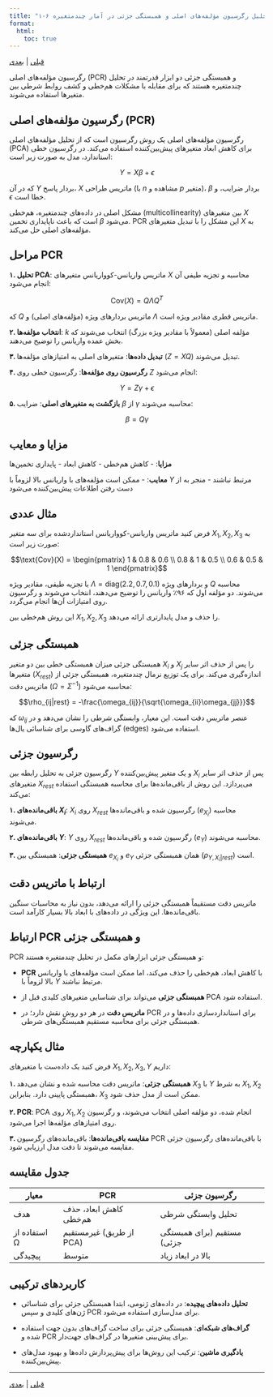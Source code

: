 ```yaml
---
title: "۱-۶ تحلیل رگرسیون مؤلفه‌های اصلی و همبستگی جزئی در آمار چندمتغیره"
format:
  html:
    toc: true
---
```

[قبلی](section1-5.qmd) | [بعدی](section1-7.qmd)


رگرسیون مؤلفه‌های اصلی (PCR) و همبستگی جزئی دو ابزار قدرتمند در تحلیل چندمتغیره هستند که برای مقابله با مشکلات هم‌خطی و کشف روابط شرطی بین متغیرها استفاده می‌شوند.

## رگرسیون مؤلفه‌های اصلی (PCR)

رگرسیون مؤلفه‌های اصلی یک روش رگرسیون است که از تحلیل مؤلفه‌های اصلی (PCA) برای کاهش ابعاد متغیرهای پیش‌بین‌کننده استفاده می‌کند. در رگرسیون خطی استاندارد، مدل به صورت زیر است:

$$Y = X\beta + \epsilon$$

که در آن $Y$ بردار پاسخ، $X$ ماتریس طراحی (با $n$ مشاهده و $p$ متغیر)، $\beta$ بردار ضرایب، و $\epsilon$ خطا است.

مشکل اصلی در داده‌های چندمتغیره، هم‌خطی (multicollinearity) بین متغیرهای $X$ است که باعث ناپایداری تخمین $\beta$ می‌شود. PCR این مشکل را با تبدیل متغیرهای $X$ به مؤلفه‌های اصلی حل می‌کند.

## مراحل PCR

**۱. تحلیل PCA**: ماتریس واریانس-کوواریانس متغیرهای $X$ محاسبه و تجزیه طیفی آن انجام می‌شود:

$$\text{Cov}(X) = Q\Lambda Q^T$$

که $Q$ ماتریس بردارهای ویژه (مؤلفه‌های اصلی) و $\Lambda$ ماتریس قطری مقادیر ویژه است.

**۲. انتخاب مؤلفه‌ها**: $k$ مؤلفه اصلی (معمولاً با مقادیر ویژه بزرگ) انتخاب می‌شوند که بخش عمده واریانس را توضیح می‌دهند.

**۳. تبدیل داده‌ها**: متغیرهای اصلی به امتیازهای مؤلفه‌ها ($Z = XQ$) تبدیل می‌شوند.

**۴. رگرسیون روی مؤلفه‌ها**: رگرسیون خطی روی $Z$ انجام می‌شود:

$$Y = Z\gamma + \epsilon$$

**۵. بازگشت به متغیرهای اصلی**: ضرایب $\beta$ از $\gamma$ محاسبه می‌شوند:

$$\beta = Q\gamma$$

## مزایا و معایب

**مزایا**:
- کاهش هم‌خطی
- کاهش ابعاد 
- پایداری تخمین‌ها

**معایب**:
- ممکن است مؤلفه‌های با واریانس بالا لزوماً با $Y$ مرتبط نباشند
- منجر به از دست رفتن اطلاعات پیش‌بین‌کننده می‌شود

## مثال عددی

فرض کنید ماتریس واریانس-کوواریانس استانداردشده برای سه متغیر $X_1, X_2, X_3$ به صورت زیر است:

$$\text{Cov}(X) = \begin{pmatrix}
1 & 0.8 & 0.6 \\
0.8 & 1 & 0.5 \\
0.6 & 0.5 & 1
\end{pmatrix}$$

با تجزیه طیفی، مقادیر ویژه $\Lambda = \text{diag}(2.2, 0.7, 0.1)$ و بردارهای ویژه $Q$ محاسبه می‌شوند. دو مؤلفه اول که ۹۶٪ واریانس را توضیح می‌دهند، انتخاب می‌شوند و رگرسیون روی امتیازات آن‌ها انجام می‌گردد.

این روش هم‌خطی بین $X_1, X_2, X_3$ را حذف و مدل پایدارتری ارائه می‌دهد.

## همبستگی جزئی

همبستگی جزئی میزان همبستگی خطی بین دو متغیر $X_i$ و $X_j$ را پس از حذف اثر سایر متغیرها ($X_{rest}$) اندازه‌گیری می‌کند. برای یک توزیع نرمال چندمتغیره، همبستگی جزئی از ماتریس دقت ($\Omega = \Sigma^{-1}$) محاسبه می‌شود:

$$\rho_{ij|rest} = -\frac{\omega_{ij}}{\sqrt{\omega_{ii}\omega_{jj}}}$$

که $\omega_{ij}$ عنصر ماتریس دقت است. این معیار، وابستگی شرطی را نشان می‌دهد و در گراف‌های گاوسی برای شناسائی یال‌ها (edges) استفاده می‌شود.

## رگرسیون جزئی

رگرسیون جزئی به تحلیل رابطه بین $Y$ و یک متغیر پیش‌بین‌کننده $X_i$ پس از حذف اثر سایر متغیرهای $X_{rest}$ می‌پردازد. این روش از باقی‌مانده‌ها برای محاسبه همبستگی استفاده می‌کند:

**۱. باقی‌مانده‌های $X_i$**: $X_i$ روی $X_{rest}$ رگرسیون شده و باقی‌مانده‌ها ($e_{X_i}$) محاسبه می‌شوند.

**۲. باقی‌مانده‌های $Y$**: $Y$ روی $X_{rest}$ رگرسیون شده و باقی‌مانده‌ها ($e_Y$) محاسبه می‌شوند.

**۳. همبستگی جزئی**: همبستگی بین $e_{X_i}$ و $e_Y$ همان همبستگی جزئی ($\rho_{Y,X_i|rest}$) است.

## ارتباط با ماتریس دقت

ماتریس دقت مستقیماً همبستگی جزئی را ارائه می‌دهد، بدون نیاز به محاسبات سنگین باقی‌مانده‌ها. این ویژگی در داده‌های با ابعاد بالا بسیار کارآمد است.

## ارتباط PCR و همبستگی جزئی

PCR و همبستگی جزئی ابزارهای مکمل در تحلیل چندمتغیره هستند:

- **PCR** با کاهش ابعاد، هم‌خطی را حذف می‌کند، اما ممکن است مؤلفه‌های با واریانس بالا لزوماً با $Y$ مرتبط نباشند.

- **همبستگی جزئی** می‌تواند برای شناسایی متغیرهای کلیدی قبل از PCA استفاده شود.

- **ماتریس دقت** در هر دو روش نقش دارد؛ در PCR برای استانداردسازی داده‌ها و در همبستگی جزئی برای محاسبه مستقیم همبستگی‌های شرطی.

## مثال یکپارچه

فرض کنید یک داده‌ست با متغیرهای $X_1, X_2, X_3, Y$ داریم:

**۱. همبستگی جزئی**: ماتریس دقت محاسبه شده و نشان می‌دهد $X_3$ با $Y$ به شرط $X_1, X_2$ همبستگی پایینی دارد. بنابراین، $X_3$ ممکن است از مدل حذف شود.

**۲. PCR**: PCA روی $X_1, X_2$ انجام شده، دو مؤلفه اصلی انتخاب می‌شوند، و رگرسیون روی امتیازهای مؤلفه‌ها اجرا می‌شود.

**۳. مقایسه باقی‌مانده‌ها**: باقی‌مانده‌های رگرسیون PCR با باقی‌مانده‌های رگرسیون جزئی مقایسه می‌شوند تا دقت مدل ارزیابی شود.

## جدول مقایسه

| معیار | PCR | رگرسیون جزئی |
|--------|-----|--------------|
| هدف | کاهش ابعاد، حذف هم‌خطی | تحلیل وابستگی شرطی |
| استفاده از Ω | غیرمستقیم (از طریق PCA) | مستقیم (برای همبستگی جزئی) |
| پیچیدگی | متوسط | بالا در ابعاد زیاد |

## کاربردهای ترکیبی

- **تحلیل داده‌های پیچیده**: در داده‌های ژنومی، ابتدا همبستگی جزئی برای شناسائی ژن‌های کلیدی و سپس PCR برای مدل‌سازی استفاده می‌شود.

- **گراف‌های شبکه‌ای**: همبستگی جزئی برای ساخت گراف‌های بدون جهت استفاده شده و PCR برای پیش‌بینی متغیرها در گراف‌های جهت‌دار.

- **یادگیری ماشین**: ترکیب این روش‌ها برای پیش‌پردازش داده‌ها و بهبود مدل‌های پیش‌بین‌کننده.

---

[قبلی](section1-5.qmd) | [بعدی](section1-7.qmd)
